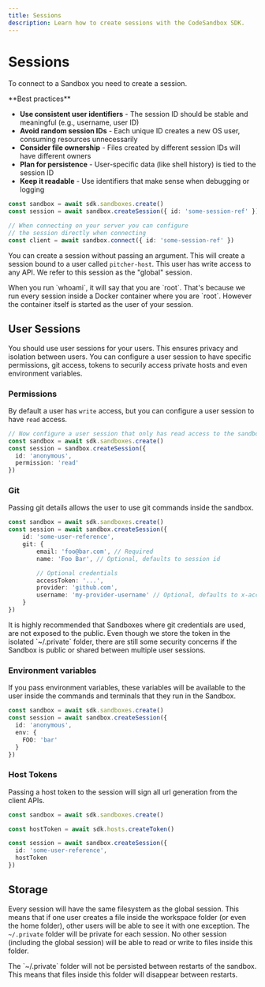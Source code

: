 ```yaml
---
title: Sessions
description: Learn how to create sessions with the CodeSandbox SDK.
---
```



# Sessions

To connect to a Sandbox you need to create a session.

<Callout type="warning" emoji="⚡">
**Best practices**

- **Use consistent user identifiers** - The session ID should be stable and meaningful (e.g., username, user ID)
- **Avoid random session IDs** - Each unique ID creates a new OS user, consuming resources unnecessarily
- **Consider file ownership** - Files created by different session IDs will have different owners
- **Plan for persistence** - User-specific data (like shell history) is tied to the session ID
- **Keep it readable** - Use identifiers that make sense when debugging or logging
</Callout>

```ts
const sandbox = await sdk.sandboxes.create()
const session = await sandbox.createSession({ id: 'some-session-ref' })

// When connecting on your server you can configure
// the session directly when connecting
const client = await sandbox.connect({ id: 'some-session-ref' })
```

You can create a session without passing an argument. This will create a session bound to a user called `pitcher-host`. This user has write access to any API. We refer to this session as the "global" session.

<Callout>
When you run `whoami`, it will say that you are `root`. That's because we run every session inside a Docker container where you are `root`. However the container itself is started as the user of your session.
</Callout>

## User Sessions

You should use user sessions for your users. This ensures privacy and isolation between users. You can configure a user session to have specific permissions, git access, tokens to securily access private hosts and even environment variables.

### Permissions

By default a user has `write` access, but you can configure a user session to have `read` access.

```ts
// Now configure a user session that only has read access to the sandbox
const sandbox = await sdk.sandboxes.create()
const session = sandbox.createSession({
  id: 'anonymous',
  permission: 'read'
})
```

### Git

Passing git details allows the user to use git commands inside the sandbox.

```ts
const sandbox = await sdk.sandboxes.create()
const session = await sandbox.createSession({
    id: 'some-user-reference',
    git: {
        email: 'foo@bar.com', // Required
        name: 'Foo Bar', // Optional, defaults to session id

        // Optional credentials
        accessToken: '...',
        provider: 'github.com',
        username: 'my-provider-username' // Optional, defaults to x-access-token
    }
})
```

<Callout>
It is highly recommended that Sandboxes where git credentials are used, are not exposed to the public. Even though we store the token in the isolated `~/.private` folder, there are still some security concerns if the Sandbox is public or shared between multiple user sessions.
</Callout>

### Environment variables

If you pass environment variables, these variables will be available to the user inside the commands and terminals that they run in the Sandbox.

```ts
const sandbox = await sdk.sandboxes.create()
const session = await sandbox.createSession({
  id: 'anonymous',
  env: {
    FOO: 'bar'
  }
})
```

### Host Tokens

Passing a host token to the session will sign all url generation from the client APIs.

```ts
const sandbox = await sdk.sandboxes.create()

const hostToken = await sdk.hosts.createToken()

const session = await sandbox.createSession({
  id: 'some-user-reference',
  hostToken
})
```

## Storage

Every session will have the same filesystem as the global session. This means that if one user creates a file inside the workspace folder (or even the home folder), other users will be able to see it with one exception. The `~/.private` folder will be private for each session. No other session (including the global session) will be able to read or write to files inside this folder.

<Callout>
The `~/.private` folder will not be persisted between restarts of the sandbox. This means that files inside this folder will disappear between restarts. 
</Callout>
